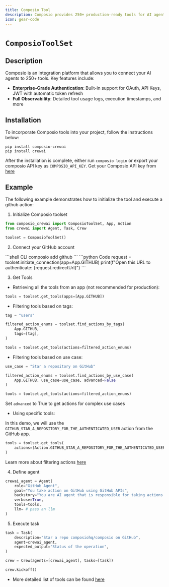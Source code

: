 ```yaml
---
title: Composio Tool
description: Composio provides 250+ production-ready tools for AI agents with flexible authentication management.
icon: gear-code
---
```


# `ComposioToolSet`

## Description
Composio is an integration platform that allows you to connect your AI agents to 250+ tools. Key features include:

- **Enterprise-Grade Authentication**: Built-in support for OAuth, API Keys, JWT with automatic token refresh
- **Full Observability**: Detailed tool usage logs, execution timestamps, and more

## Installation

To incorporate Composio tools into your project, follow the instructions below:

```shell
pip install composio-crewai
pip install crewai
```

After the installation is complete, either run `composio login` or export your composio API key as `COMPOSIO_API_KEY`. Get your Composio API key from [here](https://app.composio.dev)

## Example

The following example demonstrates how to initialize the tool and execute a github action:

1. Initialize Composio toolset

```python Code
from composio_crewai import ComposioToolSet, App, Action
from crewai import Agent, Task, Crew

toolset = ComposioToolSet()
```

2. Connect your GitHub account
<CodeGroup>
```shell CLI
composio add github
```
```python Code
request = toolset.initiate_connection(app=App.GITHUB)
print(f"Open this URL to authenticate: {request.redirectUrl}")
```
</CodeGroup>

3. Get Tools

- Retrieving all the tools from an app (not recommended for production):
```python Code
tools = toolset.get_tools(apps=[App.GITHUB])
```

- Filtering tools based on tags:
```python Code
tag = "users"

filtered_action_enums = toolset.find_actions_by_tags(
    App.GITHUB,
    tags=[tag], 
)

tools = toolset.get_tools(actions=filtered_action_enums)
```

- Filtering tools based on use case:
```python Code
use_case = "Star a repository on GitHub"

filtered_action_enums = toolset.find_actions_by_use_case(
    App.GITHUB, use_case=use_case, advanced=False
)

tools = toolset.get_tools(actions=filtered_action_enums)
```
<Tip>Set `advanced` to True to get actions for complex use cases</Tip>

- Using specific tools:

In this demo, we will use the `GITHUB_STAR_A_REPOSITORY_FOR_THE_AUTHENTICATED_USER` action from the GitHub app.
```python Code
tools = toolset.get_tools(
    actions=[Action.GITHUB_STAR_A_REPOSITORY_FOR_THE_AUTHENTICATED_USER]
)
```
Learn more about filtering actions [here](https://docs.composio.dev/patterns/tools/use-tools/use-specific-actions)

4. Define agent

```python Code
crewai_agent = Agent(
    role="GitHub Agent",
    goal="You take action on GitHub using GitHub APIs",
    backstory="You are AI agent that is responsible for taking actions on GitHub on behalf of users using GitHub APIs",
    verbose=True,
    tools=tools,
    llm= # pass an llm
)
```

5. Execute task

```python Code
task = Task(
    description="Star a repo composiohq/composio on GitHub",
    agent=crewai_agent,
    expected_output="Status of the operation",
)

crew = Crew(agents=[crewai_agent], tasks=[task])

crew.kickoff()
```

* More detailed list of tools can be found [here](https://app.composio.dev)
